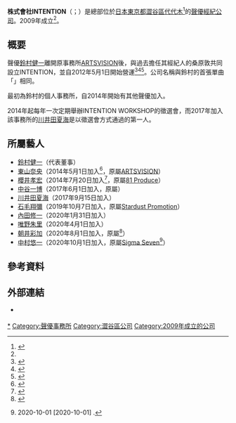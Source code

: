 {{Infobox company
| name = 株式會社INTENTION
| name_en = Intention Co., Ltd.
| native_name =株式会社インテンション
| native_name_lang=ja
| logo =  
| logo_size = 
| logo_caption = 
| image =          
| image_size =
| image_caption =
| type = 非上市公司
| trading_name = 
| other_name = 
| traded_as = 
| ISIN = 
| local_code = 8011001073209
| local_code_name = JP
| fate = 
| predecessor = 
| successor = 
| foundation = {{Start date and age|df=yes|2009|5|8}}<ref name="about us" />
| defunct = <!-- {{End date|YYYY|MM|DD}} -->
| location = {{JPN}}<br />〒151-0053<br />[[東京都|東京都]][[澀谷區|澀谷區]][[代代木|代代木]]1-19-2<ref name="about us" />
| locations = 
| area_served = 
| founder = 
| key_people = 代表董事：[[鈴村健一|鈴村健一]]<br />代表董事：桑原敦<ref name="about us" />
| industry = 藝人、歌手、作家等等的經營管理及促銷業務<br />電視、電台節目的參加聲優調配<br />活動的企劃與營運<ref name="about us" />
| products = [[服務業|服務業]]
| services = 
| revenue = 
| operating_income = 
| net_income = 
| aum = <!-- 僅適用於金融服務類公司。 -->
| assets = 
| equity = 
| owner = 
| num_employees = 
| num_employees_year = 
| parent = 
| divisions = 
| subsid = 
| homepage = {{URL|intention-k.com/}} {{ja icon}}
| slogan = 
| capital = 
| market_value = 
| P/E_ratio = 
| earnings_per_share = 
| net_asset_value = 
| accounting_period = 
| major_shareholder = 
| footnotes = 
}}
'''株式會社INTENTION'''（{{lang-ja|株式会社インテンション}}；{{lang-en|Intention Co., Ltd.}}）是總部位於[[日本|日本]][[東京都|東京都]][[澀谷區|澀谷區]][[代代木|代代木]]<ref name="about us">{{Cite web|url=https://intention-k.com/|title=【About Us】株式會社INTENTION公式官網|work=|publisher=INTENTION|date=|accessdate=2018-12-31|language=ja|archive-date=2018-12-31|archive-url=https://web.archive.org/web/20181231194111/http://intention-k.com/|dead-url=no}}</ref>的[[聲優|聲優]][[經紀公司|經紀公司]]。2009年成立<ref name="about us" />。

== 概要 ==
聲優[[鈴村健一|鈴村健一]]離開原事務所[[ARTSVISION|ARTSVISION]]後，與過去擔任其經紀人的桑原敦共同設立INTENTION，並自2012年5月1日開始營運<ref>{{Cite web|url=http://intention-k.com/blog/2012/05/post.html|script-title=ja:ごあいさつ（鈴村健一）|work=Staff Blog|date=2012-05-01|accessdate=2014-08-07|language=ja|archive-url=https://web.archive.org/web/20140502001656/http://intention-k.com/blog/2012/05/post.html|archive-date=2014-05-02|dead-url=yes}}</ref><ref>{{Cite web|url=http://intention-k.com/blog/2012/05/post-1.html|script-title=ja:ごあいさつ（桑原敦）|work=Staff Blog|date=2012-05-01|accessdate=2014-08-07|language=ja|archive-url=https://web.archive.org/web/20140809184246/http://intention-k.com/blog/2012/05/post-1.html|archive-date=2014-08-09|dead-url=yes}}</ref><ref>{{Cite web|url=http://news.nicovideo.jp/watch/nw254774|script-title=ja:鈴村健一が独立 声優事務所インテンションを開業|date=2012-05-07|publisher=niconico NEWS|accessdate=2016-11-12|language=ja|archive-date=2016-11-12|archive-url=https://web.archive.org/web/20161112144653/http://news.nicovideo.jp/watch/nw254774|dead-url=no}}</ref>。公司名稱與鈴村的首張單曲「{{tsl|ja|INTENTION (鈴村健一の曲)|INTENTION (鈴村健一的歌曲)|INTENTION}}」相同。

最初為鈴村的個人事務所，自2014年開始有其他聲優加入。

2014年起每年一次定期舉辦INTENTION WORKSHOP的徵選會，而2017年加入該事務所的[[川井田夏海|川井田夏海]]是以徵選會方式通過的第一人。

== 所屬藝人 ==
* [[鈴村健一|鈴村健一]]（代表董事）
* [[東山奈央|東山奈央]]（2014年5月1日加入<ref>{{Cite web|url=http://intention-k.com/blog/2014/05/post-104.html|script-title=ja:新加入のお知らせ|date=2014-05-01|publisher=INTENTION Staff Blog|accessdate=2016-11-12|language=ja|archive-url=https://web.archive.org/web/20161112204824/http://intention-k.com/blog/2014/05/post-104.html|archive-date=2016-11-12|dead-url=yes}}</ref>，原屬[[ARTSVISION|ARTSVISION]]）
* [[櫻井孝宏|櫻井孝宏]]（2014年7月20日加入<ref>{{Cite web|url=http://news.merumo.ne.jp/article/genre/1978976|script-title=ja:櫻井孝宏が鈴村健一の事務所所属へ。「INTENTION」所属に|date=2014-07-24|publisher=Yomerumo NEWS|accessdate=2016-11-12|language=ja|archive-date=2016-11-12|archive-url=https://web.archive.org/web/20161112142830/http://news.merumo.ne.jp/article/genre/1978976|dead-url=no}}</ref>，原屬[[81_Produce|81 Produce]]）
* [[中谷一博|中谷一博]]（2017年6月1日加入，原屬{{link-ja|SuperShark|スーパーシャークエンターテイメント}}）
* [[川井田夏海|川井田夏海]]（2017年9月15日加入）
* [[石毛翔彌|石毛翔彌]]（2019年10月7日加入，原屬[[星塵傳播|Stardust Promotion]]）
* [[內田修一|內田修一]]（2020年1月31日加入）
* [[唯野朱里|唯野朱里]]（2020年4月1日加入）
* [[朝井彩加|朝井彩加]]（2020年8月1日加入，原屬{{link-ja|東映東京攝影所|東映東京撮影所|東映攝影所}}<ref>{{Cite web|url=https://intention-k.com/archives/5365|script-title=ja:新加入のお知らせ|work=What's New|date=2020-08-01|accessdate=2020-08-01|language=ja|archive-date=2020-10-01|archive-url=https://web.archive.org/web/20201001144331/https://intention-k.com/archives/5365|dead-url=no}}</ref>）
* [[中村悠一|中村悠一]]（2020年10月1日加入，原屬[[Sigma_Seven|Sigma Seven]]<ref>{{Twitter_status|nakamuraFF11|1311525644140834816|中村悠一}} 2020-10-01 [2020-10-01] {{ja icon}}.</ref>）

== 參考資料 ==
{{reflist}}

== 外部連結 ==
* {{Official|http://intention-k.com/|株式會社INTENTION公式官網}} {{ja icon}}

{{INTENTION}}
{{DEFAULTSORT:INTENTION}}
[[Category:INTENTION|*]]
[[Category:聲優事務所|Category:聲優事務所]]
[[Category:澀谷區公司|Category:澀谷區公司]]
[[Category:2009年成立的公司|Category:2009年成立的公司]]